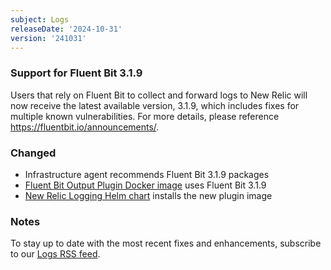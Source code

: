 ```yaml
---
subject: Logs
releaseDate: '2024-10-31'
version: '241031'
---
```


### Support for Fluent Bit 3.1.9

Users that rely on Fluent Bit to collect and forward logs to New Relic will now receive the latest available version, 3.1.9, which includes fixes for multiple known vulnerabilities. For more details, please reference https://fluentbit.io/announcements/.

### Changed

* Infrastructure agent recommends Fluent Bit 3.1.9 packages
* [Fluent Bit Output Plugin Docker image](https://hub.docker.com/r/newrelic/newrelic-fluentbit-output) uses Fluent Bit 3.1.9
* [New Relic Logging Helm chart](https://github.com/newrelic/helm-charts/tree/master/charts/newrelic-logging) installs the new plugin image

### Notes

To stay up to date with the most recent fixes and enhancements, subscribe to our [Logs RSS feed](/docs/release-notes/logs-release-notes/).
